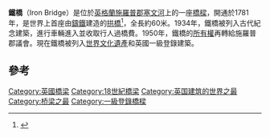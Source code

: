 {{NoteTA
|G1=UK Places
|G2=Unit
}}
{{Distinguish|铁路桥}}
{{Infobox bridge
|bridge_name   = The Iron Bridge
|image         = File:Iron Bridge east side in February 2019.jpg
|caption       = The Iron Bridge
|official_name =
|carries       = Pedestrian traffic
|crosses       = [[塞文河|塞文河]]
|locale        = 
|heritage= 一級登錄建築
|maint         =
|id            =
|design        = [[鑄鐵|鑄鐵]][[拱橋|拱橋]]
|mainspan      = {{convert|100|ft|6|in}}
|width         =
|height        =
|load          =
|clearance     =
|below         =
|traffic       =
|begin         = 1777年11月
|complete      = 1781年1月
|open          = 1781年1月1日
|closed        =
|toll          =
|map_cue       =
|map_image     =
|map_text      =
|map_width     =
|coordinates   = {{coord|52.627245|N|2.485533|W|name=The Iron Bridge|display=inline,title}}
|extra         = 
|label      =
|label_size =
|alt        =
|position   = 
|background =
|lon_dir=W
|lat_dir=N
|lat_deg    = 
|lon_deg    = 
|mark       =
|marksize   =
|border     = 
|float      =
}}

'''鐵橋'''（Iron Bridge）是位於[[英格蘭|英格蘭]][[施羅普郡|施羅普郡]][[塞文河|塞文河]]上的一座[[橋樑|橋樑]]，開通於1781年，是世界上首座由[[鑄鐵|鑄鐵]]建造的[[拱橋|拱橋]]<ref>{{cite web
 |url=https://www.bbc.co.uk/history/british/victorians/iron_bridge_01.shtml
 |title=The Iron Bridge - How was it Built?
 |last=de Haan
 |first=David
 |date=2011-02-17
 |website=BBC
 |publisher=
 |access-date=2019-12-07
 |quote=The arch has five parallel iron frames [...] The two arcs were joined at the Crown by a sophisticated scarf joint, which was secured by three large nuts and bolts.}}</ref>，全長約60米。1934年，鐵橋被列入古代紀念建築，進行車輛進入並收取行人過橋費。1950年，鐵橋的[[所有權|所有權]]再轉給施羅普郡議會。現在鐵橋被列入[[世界文化遺產|世界文化遺產]]和英國一級登錄建築。

== 參考 ==
{{reflist}}

[[Category:英國橋梁|Category:英國橋梁]]
[[Category:18世紀橋梁|Category:18世紀橋梁]]
[[Category:英国建筑的世界之最|Category:英国建筑的世界之最]]
[[Category:桥梁之最|Category:桥梁之最]]
[[Category:一級登錄橋樑|Category:一級登錄橋樑]]
